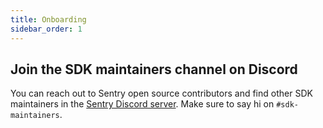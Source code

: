 ```yaml
---
title: Onboarding
sidebar_order: 1
---
```


## Join the SDK maintainers channel on Discord

You can reach out to Sentry open source contributors and find other SDK maintainers in the [Sentry Discord server](https://discord.gg/sentry). Make sure to say hi on `#sdk-maintainers`.
